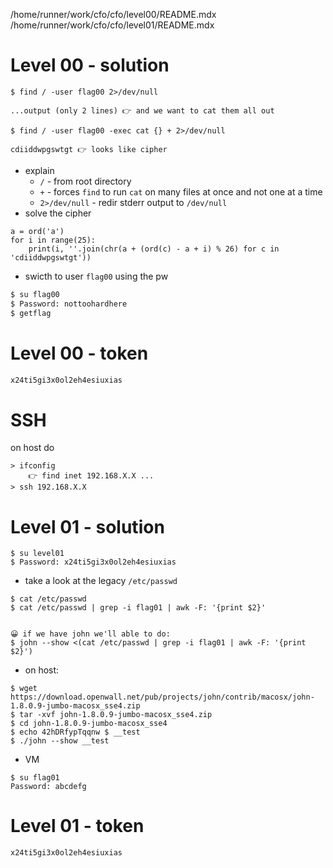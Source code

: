 /home/runner/work/cfo/cfo/level00/README.mdx
/home/runner/work/cfo/cfo/level01/README.mdx


# Level 00 - solution

```
$ find / -user flag00 2>/dev/null

...output (only 2 lines) 👉 and we want to cat them all out

$ find / -user flag00 -exec cat {} + 2>/dev/null

cdiiddwpgswtgt 👉 looks like cipher
```
- explain
    - `/` - from root directory
    - `+` - forces `find` to run `cat` on many files at once and not one at a time
    - `2>/dev/null` - redir stderr output to `/dev/null`
- solve the cipher
```
a = ord('a')
for i in range(25):
    print(i, ''.join(chr(a + (ord(c) - a + i) % 26) for c in 'cdiiddwpgswtgt'))
```
- swicth to user `flag00` using the pw
```sh
$ su flag00
$ Password: nottoohardhere
$ getflag 
```
# Level 00 - token
```r
x24ti5gi3x0ol2eh4esiuxias
```

# SSH

on host do
```
> ifconfig
    👉 find inet 192.168.X.X ...
> ssh 192.168.X.X
```


# Level 01 - solution

```
$ su level01
$ Password: x24ti5gi3x0ol2eh4esiuxias
```
- take a look at the legacy `/etc/passwd`
```
$ cat /etc/passwd
$ cat /etc/passwd | grep -i flag01 | awk -F: '{print $2}'


😀 if we have john we'll able to do:
$ john --show <(cat /etc/passwd | grep -i flag01 | awk -F: '{print $2}')
```
- on host:
```
$ wget https://download.openwall.net/pub/projects/john/contrib/macosx/john-1.8.0.9-jumbo-macosx_sse4.zip
$ tar -xvf john-1.8.0.9-jumbo-macosx_sse4.zip
$ cd john-1.8.0.9-jumbo-macosx_sse4
$ echo 42hDRfypTqqnw $ __test
$ ./john --show __test
```
- VM
```
$ su flag01
Password: abcdefg
```

# Level 01 - token

```r
x24ti5gi3x0ol2eh4esiuxias
```

